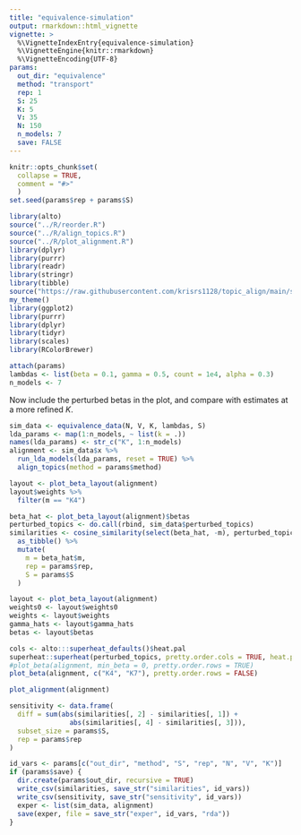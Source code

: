 ```yaml
---
title: "equivalence-simulation"
output: rmarkdown::html_vignette
vignette: >
  %\VignetteIndexEntry{equivalence-simulation}
  %\VignetteEngine{knitr::rmarkdown}
  %\VignetteEncoding{UTF-8}
params:
  out_dir: "equivalence"
  method: "transport"
  rep: 1
  S: 25
  K: 5
  V: 35
  N: 150
  n_models: 7
  save: FALSE
---
```


```r
knitr::opts_chunk$set(
  collapse = TRUE,
  comment = "#>"
  )
set.seed(params$rep + params$S)
```

```r
library(alto)
source("../R/reorder.R")
source("../R/align_topics.R")
source("../R/plot_alignment.R")
library(dplyr)
library(purrr)
library(readr)
library(stringr)
library(tibble)
source("https://raw.githubusercontent.com/krisrs1128/topic_align/main/simulations/simulation_functions.R")
my_theme()
library(ggplot2)
library(purrr)
library(dplyr)
library(tidyr)
library(scales)
library(RColorBrewer)
```

```r
attach(params)
lambdas <- list(beta = 0.1, gamma = 0.5, count = 1e4, alpha = 0.3)
n_models <- 7
```

Now include the perturbed betas in the plot, and compare with estimates at a
more refined $K$.

```r
sim_data <- equivalence_data(N, V, K, lambdas, S)
lda_params <- map(1:n_models, ~ list(k = .))
names(lda_params) <- str_c("K", 1:n_models)
alignment <- sim_data$x %>%
  run_lda_models(lda_params, reset = TRUE) %>%
  align_topics(method = params$method)
```
```r
layout <- plot_beta_layout(alignment)
layout$weights %>%
  filter(m == "K4")
```

```r
beta_hat <- plot_beta_layout(alignment)$betas
perturbed_topics <- do.call(rbind, sim_data$perturbed_topics)
similarities <- cosine_similarity(select(beta_hat, -m), perturbed_topics) %>%
  as_tibble() %>%
  mutate(
    m = beta_hat$m,
    rep = params$rep,
    S = params$S
  )
```

```r
layout <- plot_beta_layout(alignment)
weights0 <- layout$weights0
weights <- layout$weights
gamma_hats <- layout$gamma_hats
betas <- layout$betas
```

```r
cols <- alto:::superheat_defaults()$heat.pal
superheat::superheat(perturbed_topics, pretty.order.cols = TRUE, heat.pal = cols)
#plot_beta(alignment, min_beta = 0, pretty.order.rows = TRUE)
plot_beta(alignment, c("K4", "K7"), pretty.order.rows = FALSE)
```

```r
plot_alignment(alignment)
```

```r
sensitivity <- data.frame(
  diff = sum(abs(similarities[, 2] - similarities[, 1]) +
               abs(similarities[, 4] - similarities[, 3])),
  subset_size = params$S,
  rep = params$rep
)
```

```r
id_vars <- params[c("out_dir", "method", "S", "rep", "N", "V", "K")]
if (params$save) {
  dir.create(params$out_dir, recursive = TRUE)
  write_csv(similarities, save_str("similarities", id_vars))
  write_csv(sensitivity, save_str("sensitivity", id_vars))
  exper <- list(sim_data, alignment)
  save(exper, file = save_str("exper", id_vars, "rda"))
}
```
